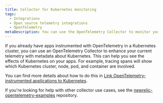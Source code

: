 ```yaml
---
title: Collector for Kubernetes monitoring
tags:
  - Integrations
  - Open source telemetry integrations
  - OpenTelemetry
metaDescription: You can use the OpenTelemetry Collector to monitor your Kubernetes clusters.
---
```


If you already have apps instrumented with OpenTelemetry in a Kubernetes cluster, you can use an OpenTelemetry Collector to enhance your current telemetry with metadata about Kubernetes. This can help you see the effects of Kubernetes on your apps. For example, tracing spans will show which Kubernetes cluster, node, pod, and container are involved.

You can find more details about how to do this in [Link OpenTelemetry-instrumented applications to Kubernetes](/docs/kubernetes-pixie/kubernetes-integration/advanced-configuration/link-otel-applications-kubernetes).

If you're looking for help with other collector use cases, see the [newrelic-opentelemetry-examples](https://github.com/newrelic/newrelic-opentelemetry-examples) repository.




